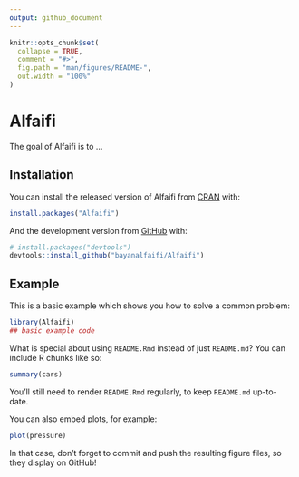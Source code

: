 ```yaml
---
output: github_document
---
```


<!-- README.md is generated from README.Rmd. Please edit that file -->

```r
knitr::opts_chunk$set(
  collapse = TRUE,
  comment = "#>",
  fig.path = "man/figures/README-",
  out.width = "100%"
)
```

# Alfaifi

<!-- badges: start -->
<!-- badges: end -->

The goal of Alfaifi is to ...

## Installation

You can install the released version of Alfaifi from [CRAN](https://CRAN.R-project.org) with:

``` r
install.packages("Alfaifi")
```

And the development version from [GitHub](https://github.com/) with:

``` r
# install.packages("devtools")
devtools::install_github("bayanalfaifi/Alfaifi")
```
## Example

This is a basic example which shows you how to solve a common problem:

```r
library(Alfaifi)
## basic example code
```

What is special about using `README.Rmd` instead of just `README.md`? You can include R chunks like so:

```r
summary(cars)
```

You'll still need to render `README.Rmd` regularly, to keep `README.md` up-to-date.

You can also embed plots, for example:

```r
plot(pressure)
```

In that case, don't forget to commit and push the resulting figure files, so they display on GitHub!
